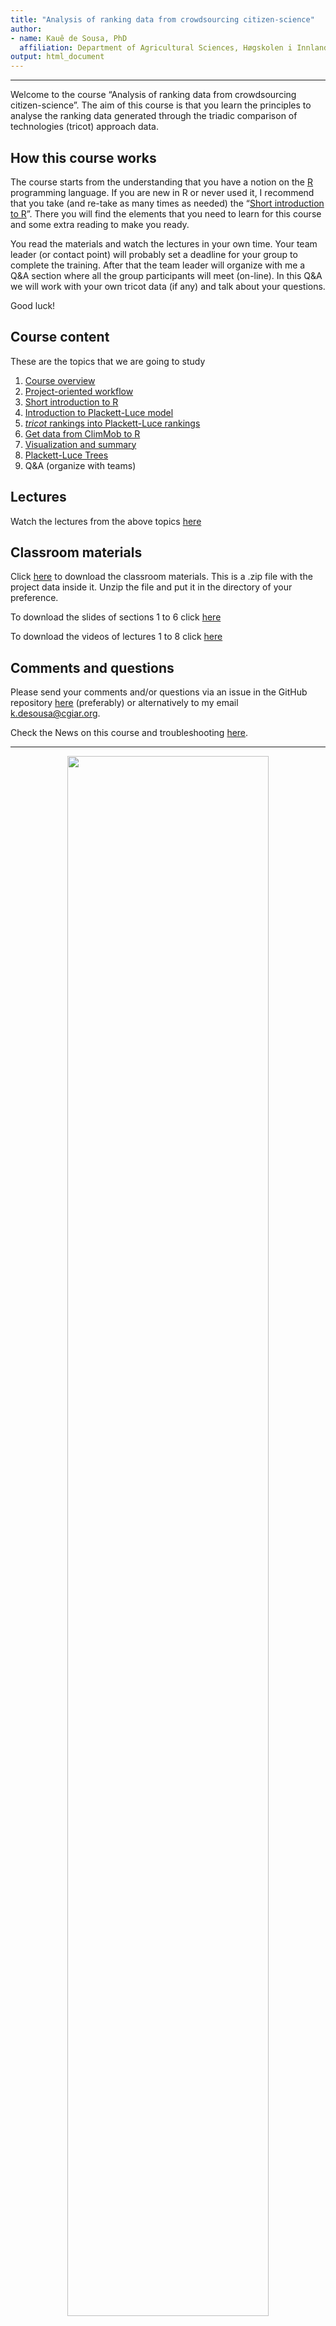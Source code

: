 ```yaml
---
title: "Analysis of ranking data from crowdsourcing citizen-science"
author:
- name: Kauê de Sousa, PhD
  affiliation: Department of Agricultural Sciences, Høgskolen i Innlandet, Hamar, Norway <br> Digital Inclusion, Alliance of Bioversity International and CIAT, Rome, Italy
output: html_document
---
```


-----

Welcome to the course "Analysis of ranking data from crowdsourcing citizen-science". The aim of this course is that you learn the principles to analyse the ranking data generated through the triadic comparison of technologies (tricot) approach data.  

## How this course works

The course starts from the understanding that you have a notion on the [R](https://www.r-project.org/) programming language. If you are new in R or never used it, I recommend that you take (and re-take as many times as needed) the "[Short introduction to R](03_introduction_to_R.html)". There you will find the elements that you need to learn for this course and some extra reading to make you ready.

You read the materials and watch the lectures in your own time. Your team leader (or contact point) will probably set a deadline for your group to complete the training. After that the team leader will organize with me a Q&A section where all the group participants will meet (on-line). In this Q&A we will work with your own tricot data (if any) and talk about your questions.

Good luck!


## Course content

These are the topics that we are going to study 

1. [Course overview](01_course_overview.html) 
2. [Project-oriented workflow](02_project_oriented_workflow.html) 
3. [Short introduction to R](03_introduction_to_R.html) 
4. [Introduction to Plackett-Luce model](04_introduction_plmodel.html)
5. [*tricot* rankings into Plackett-Luce rankings](05_tricot_into_plrank.html) 
6. [Get data from ClimMob to R](06_climmob_in_r.html) 
7. [Visualization and summary](07_visualization_and_summary.html) 
8. [Plackett-Luce Trees](08_pl_trees.html) 
9. Q&A (organize with teams)

## Lectures

Watch the lectures from the above topics [here](https://youtube.com/playlist?list=PLpT37wNlyZlS2QL67Qn-eLI8oETBr5sKm)

## Classroom materials

Click [here](https://github.com/AgrDataSci/cb-tricot-analysis/blob/master/tricot-analysis.zip) to download the classroom materials. This is a .zip file with the project data inside it. Unzip the file and put it in the directory of your preference.

To download the slides of sections 1 to 6 click [here](https://uinnlandet-my.sharepoint.com/:f:/g/personal/kaue_desousa_inn_no/EvDKg-gC6JFCqwR3J41ulGgB5oXR9ftK_CuKVY_197hZ4w?e=7B5o4n) 

To download the videos of lectures 1 to 8 click [here](https://uinnlandet-my.sharepoint.com/:f:/g/personal/kaue_desousa_inn_no/Es27nwuqvOlPvD3SkJ9xtSkBOom0b93t3LhVxXrEFhxqjQ?e=7ybGgp)

## Comments and questions 

Please send your comments and/or questions via an issue in the GitHub repository [here](https://github.com/AgrDataSci/cb-tricot-analysis/issues) (preferably) or alternatively to my email <k.desousa@cgiar.org>.

Check the News on this course and troubleshooting [here](news.html).

-----

<center>
<img src="img/logos.png" width="80%"/>
</center>

